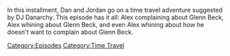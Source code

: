 {{DEFAULTSORT:
    #_EPISODE_0859:January 20, 2010
}}{{Episode
    | title           = January 20, 2010
    | caption         = Listen to this episode on [https://knowledgefight.libsyn.com/859-january-20-2010 Libsyn] [https://open.spotify.com/episode/0aOcWkUPDKqzcVRVXSjw0H Spotify], Read the [[Transcript/859: January 20, 2010|Unofficial Transcript]]
    | episodeNumber   = 859
    | length          = 01:47:44
    | airDate         = October 13, 2023
    | coverageDate    = January 20, 2010
    | episodeType     = [[:Category:Time Travel|Time Travel]]
    | appearance      = [[Glenn Beck]]
    | previousEpisode = [[858: October 7, 2023]]
}}

{{Stub}}

In this installment, Dan and Jordan go on a time travel adventure suggested by DJ Danarchy.  This episode has it all: Alex complaining about Glenn Beck, Alex whining about Glenn Beck, and even Alex whining about how he doesn't want to complain about Glenn Beck.

[[Category:Episodes]]
[[Category:Time Travel]]
